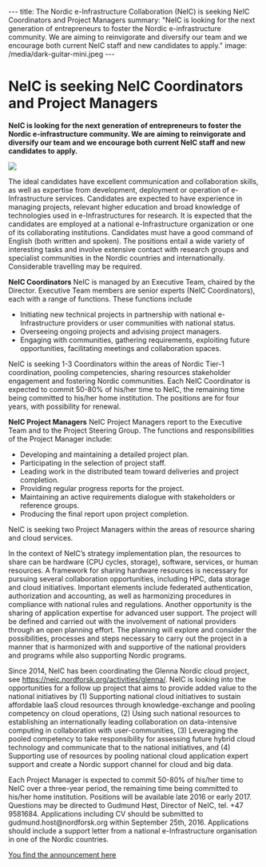 ---
title: The Nordic e-Infrastructure Collaboration (NeIC) is seeking NeIC Coordinators and Project Managers 
summary: "NeIC is looking for the next generation of entrepreneurs to foster the Nordic e-infrastructure community. We are aiming to reinvigorate and diversify our team and we encourage both current NeIC staff and new candidates to apply."
image: /media/dark-guitar-mini.jpeg
---

= NeIC is seeking NeIC Coordinators and Project Managers  =

'''NeIC is looking for the next generation of entrepreneurs to foster the Nordic e-infrastructure community. We are aiming to reinvigorate and diversify our team and we encourage both current NeIC staff and new candidates to apply.'''

<a href="/media/dark-guitar.jpeg">
<img class="smallpic" src="/media/dark-guitar-mini.jpeg">
</a>

The ideal candidates have excellent communication and collaboration skills, as well as expertise from development, deployment or operation of e-Infrastructure services. Candidates are expected to have experience in managing projects, relevant higher education and broad knowledge of technologies used in e-Infrastructures for research. It is expected that the candidates are employed at a national e-Infrastructure organization or one of its collaborating institutions. Candidates must have a good command of English (both written and spoken). The positions entail a wide variety of interesting tasks and involve extensive contact with research groups and specialist communities in the Nordic countries and internationally. Considerable travelling may be required.

'''NeIC Coordinators'''
NeIC is managed by an Executive Team, chaired by the Director. Executive Team members are senior experts (NeIC Coordinators), each with a range of functions. These functions include 
* Initiating new technical projects in partnership with national e-Infrastructure providers or user communities with national status. 
* Overseeing ongoing projects and advising project managers. 
* Engaging with communities, gathering requirements, exploiting future opportunities, facilitating meetings and collaboration spaces.

NeIC is seeking 1-3 Coordinators within the areas of Nordic Tier-1 coordination, pooling competencies, sharing resources stakeholder engagement and fostering Nordic communities. Each NeIC Coordinator is expected to commit 50-80% of his/her time to NeIC, the remaining time being committed to his/her home institution. The positions are for four years, with possibility for renewal.

'''NeIC Project Managers''' 
NeIC Project Managers report to the Executive Team and to the Project Steering Group. The functions and responsibilities of the Project Manager include:
* Developing and maintaining a detailed project plan.
* Participating in the selection of project staff.
* Leading work in the distributed team toward deliveries and project completion.
* Providing regular progress reports for the project. 
* Maintaining an active requirements dialogue with stakeholders or reference groups.
* Producing the final report upon project completion. 
NeIC is seeking two Project Managers within the areas of resource sharing and cloud services.

In the context of NeIC’s strategy implementation plan, the resources to share can be hardware (CPU cycles, storage), software, services, or human resources. A framework for sharing hardware resources is necessary for pursuing several collaboration opportunities, including HPC, data storage and cloud initiatives. Important elements include federated authentication, authorization and accounting, as well as harmonizing procedures in compliance with national rules and regulations. Another opportunity is the sharing of application expertise for advanced user support. The project will be defined and carried out with the involvement of national providers through an open planning effort. The planning will explore and consider the possibilities, processes and steps necessary to carry out the project in a manner that is harmonized with and supportive of the national providers and programs while also supporting Nordic programs.

Since 2014, NeIC has been coordinating the Glenna Nordic cloud project, see https://neic.nordforsk.org/activities/glenna/. NeIC is looking into the opportunities for a follow up project that aims to provide added value to the national initiatives by (1) Supporting national cloud initiatives to sustain affordable IaaS cloud resources through knowledge-exchange and pooling competency on cloud operations, (2) Using such national resources to establishing an internationally leading collaboration on data-intensive computing in collaboration with user-communities, (3) Leveraging the pooled competency to take responsibility for assessing future hybrid cloud technology and communicate that to the national initiatives, and (4) Supporting use of resources by pooling national cloud application expert support and create a Nordic support channel for cloud and big data.

Each Project Manager is expected to commit 50-80% of his/her time to NeIC over a three-year period, the remaining time being committed to his/her home institution. Positions will be available late 2016 or early 2017. Questions may be directed to Gudmund Høst, Director of NeIC, tel. +47 9581684. Applications including CV should be submitted to gudmund.host@nordforsk.org within September 25th, 2016. Applications should include a support letter from a national e-Infrastructure organisation in one of the Nordic countries.


[https://wiki.neic.no/w/ext/img_auth.php/1/19/160901-Open-position-announcement-XT-Coordinators.pdf You find the announcement here]
